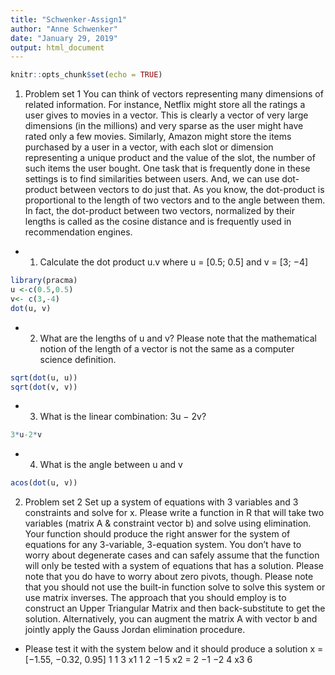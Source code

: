 ```yaml
---
title: "Schwenker-Assign1"
author: "Anne Schwenker"
date: "January 29, 2019"
output: html_document
---
```


```r
knitr::opts_chunk$set(echo = TRUE)
```
1. Problem set 1
You can think of vectors representing many dimensions of related information. For
instance, Netflix might store all the ratings a user gives to movies in a vector. This is
clearly a vector of very large dimensions (in the millions) and very sparse as the user might
have rated only a few movies. Similarly, Amazon might store the items purchased by a user
in a vector, with each slot or dimension representing a unique product and the value of the
slot, the number of such items the user bought. One task that is frequently done in these
settings is to find similarities between users. And, we can use dot-product between vectors
to do just that. As you know, the dot-product is proportional to the length of two vectors
and to the angle between them. In fact, the dot-product between two vectors, normalized
by their lengths is called as the cosine distance and is frequently used in recommendation
engines.

- (1) Calculate the dot product u.v where u = [0.5; 0.5] and v = [3; −4]
```r
library(pracma)
u <-c(0.5,0.5)
v<- c(3,-4)
dot(u, v)
```


- (2) What are the lengths of u and v? Please note that the mathematical notion of the
length of a vector is not the same as a computer science definition.
```r
sqrt(dot(u, u))
sqrt(dot(v, v))

```

- (3) What is the linear combination: 3u − 2v?

```r
3*u-2*v
```

- (4) What is the angle between u and v
```r
acos(dot(u, v))
```
2. Problem set 2
Set up a system of equations with 3 variables and 3 constraints and solve for x. Please
write a function in R that will take two variables (matrix A & constraint vector b) and
solve using elimination. Your function should produce the right answer for the system of
equations for any 3-variable, 3-equation system. You don’t have to worry about degenerate
cases and can safely assume that the function will only be tested with a system of equations
that has a solution. Please note that you do have to worry about zero pivots, though. Please
note that you should not use the built-in function solve to solve this system or use matrix
inverses. The approach that you should employ is to construct an Upper Triangular Matrix
and then back-substitute to get the solution. Alternatively, you can augment the matrix
A with vector b and jointly apply the Gauss Jordan elimination procedure.

- Please test it with the system below and it should produce a solution x = [−1.55, −0.32, 0.95]
 1  1 3   x1    1
 2 −1 5   x2  = 2
−1 −2 4   x3    6

